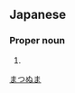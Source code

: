 ==Japanese==
{{ja-kanjitab|松|沼}}

===Proper noun===
{{ja-pos|proper|まつぬま}}

# {{surname|lang=ja}}

[[Category:Japanese surnames|まつぬま]]